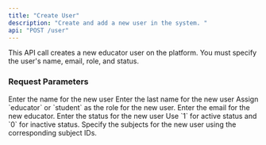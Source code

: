 ```yaml
---
title: "Create User"
description: "Create and add a new user in the system. "
api: "POST /user"
---
```


This API call creates a new educator user on the platform. You must specify the user's name, email, role, and status.

### Request Parameters

<ParamField body="firstName" type="string" required>
  Enter the name for the new user
</ParamField>

<ParamField body="lastName" type="string" required>
  Enter the last name for the new user
</ParamField>

<ParamField body="role" type="string" required>
  Assign `educator` or `student` as the role for the new user.
</ParamField>

<ParamField body="email" type="string" required>
  Enter the email for the new educator.
</ParamField>

<ParamField body="status" type="number" required="false">
  Enter the status for the new user Use `1` for active status and `0` for inactive status.
</ParamField>

<ParamField body="courses" type="string[]" required>
  Specify the subjects for the new user using the corresponding subject IDs.
</ParamField>